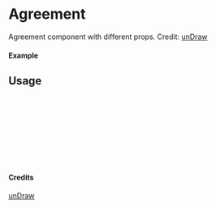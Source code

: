 
<Meta of={Agreement} title="unDraw/Agreement" />

# Agreement

Agreement component with different props.
Credit: [unDraw](https://undraw.co/illustrations)

#### Example

<Canvas of={Agreement.Primary} />

## Usage

```ts
import { Agreement } from "yadl-ui";

const Example = () => {
  return (
      <Agreement />
  );
};

export default Example;
```

#### Credits
[unDraw](https://undraw.co/illustrations)
